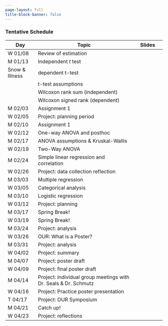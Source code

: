 ```yaml
---
page-layout: full
title-block-banner: false
---
```


<!-- {{< fa display >}} {{< fa paperclip >}} -->
<!--  -->


### Tentative Schedule 

| Day | Topic | Slides | 
|----|-------------|:--:|
| W 01/08 | Review of estimation | <a href="files/lectures/W01-L1-review-of-estimation.html"><i class="fa fa-display fa-s" style="color: #8DC8E8;"></i></a> <a href="https://github.com/samanthaseals/STA4173Sp25MW/blob/main/files/lectures/W01-L1-review-of-estimation.qmd"><i class="fa fa-paperclip" style="color: #8DC8E8;"></i></a> | 
| M 01/13 | Independent *t* test | <a href="files/lectures/W02-L1-two-sample-t.html"><i class="fa fa-display fa-s" style="color: #8DC8E8;"></i></a> <a href="https://github.com/samanthaseals/STA4173Sp25MW/blob/main/files/lectures/W02-L1-two-sample-t.qmd"><i class="fa fa-paperclip" style="color: #8DC8E8;"></i></a> |
| Snow & Illness | dependent t-test | <a href="files/lectures/W04-L1-dependent-t.html"><i class="fa fa-display fa-s" style="color: #8DC8E8;"></i></a> <a href="https://github.com/samanthaseals/STA4173Sp25MW/blob/main/files/lectures/W04-L1-dependent-t.qmd"><i class="fa fa-paperclip" style="color: #8DC8E8;"></i></a> |
| | t-test assumptions | <a href="files/lectures/W04-L2-assumptions.html"><i class="fa fa-display fa-s" style="color: #8DC8E8;"></i></a> <a href="https://github.com/samanthaseals/STA4173Sp25MW/blob/main/files/lectures/W04-L2-assumptions.qmd"><i class="fa fa-paperclip" style="color: #8DC8E8;"></i></a> |
| | Wilcoxon rank sum (independent) | <a href="files/lectures/W04-L3-Wilcoxon-rank-sum.html"><i class="fa fa-display fa-s" style="color: #8DC8E8;"></i></a> <a href="https://github.com/samanthaseals/STA4173Sp25MW/blob/main/files/lectures/W04-L3-Wilcoxon-rank-sum.qmd"><i class="fa fa-paperclip" style="color: #8DC8E8;"></i></a> |
| | Wilcoxon signed rank (dependent) | <a href="files/lectures/W04-L4-Wilcoxon-signed-rank.html"><i class="fa fa-display fa-s" style="color: #8DC8E8;"></i></a> <a href="https://github.com/samanthaseals/STA4173Sp25MW/blob/main/files/lectures/W04-L4-Wilcoxon-signed-rank.qmd"><i class="fa fa-paperclip" style="color: #8DC8E8;"></i></a> |
| M 02/03 | Assignment 1 | | 
| W 02/05 | Project: planning period | | 
| M 02/10 | Assignment 1 | | 
| W 02/12 | One-way ANOVA and posthoc | <a href="files/lectures/W06-L1-one-way-ANOVA-posthoc.html"><i class="fa fa-display fa-s" style="color: #8DC8E8;"></i></a> <a href="https://github.com/samanthaseals/STA4173Sp25MW/blob/main/files/lectures/W06-L1-one-way-ANOVA-posthoc.qmd"><i class="fa fa-paperclip" style="color: #8DC8E8;"></i></a> |
| M 02/17 | ANOVA assumptions & Kruskal-Wallis | <a href="files/lectures/W07-L1-ANOVA-assumptions-Kruskal-Wallis.html"><i class="fa fa-display fa-s" style="color: #8DC8E8;"></i></a> <a href="https://github.com/samanthaseals/STA4173Sp25MW/blob/main/files/lectures/W07-L1-ANOVA-assumptions-Kruskal-Wallis.qmd"><i class="fa fa-paperclip" style="color: #8DC8E8;"></i></a>
| W 02/19 | Two-Way ANOVA | <a href="files/lectures/W07-L2-two-way-ANOVA.html"><i class="fa fa-display fa-s" style="color: #8DC8E8;"></i></a> <a href="https://github.com/samanthaseals/STA4173Sp25MW/blob/main/files/lectures/W07-L2-two-way-ANOVA.qmd"><i class="fa fa-paperclip" style="color: #8DC8E8;"></i></a>
| M 02/24 | Simple linear regression and correlation | <a href="files/lectures/W08-L1-simple-linear-regression.html"><i class="fa fa-display fa-s" style="color: #8DC8E8;"></i></a> <a href="https://github.com/samanthaseals/STA4173Sp25MW/blob/main/files/lectures/W08-L1-simple-linear-regression.qmd"><i class="fa fa-paperclip" style="color: #8DC8E8;"></i></a> 
| W 02/26 | Project: data collection reflection | | 
| M 03/03 | Multiple regression | <a href="files/lectures/W09-L1-multiple-regression.html"><i class="fa fa-display fa-s" style="color: #8DC8E8;"></i></a> <a href="https://github.com/samanthaseals/STA4173Sp25MW/blob/main/files/lectures/W09-L1-multiple-regression.qmd"><i class="fa fa-paperclip" style="color: #8DC8E8;"></i></a> 
| W 03/05 | Categorical analysis | | 
| M 03/10 | Logistic regression | | 
| W 03/12 | Project: planning | | 
| M 03/17 | Spring Break! | | 
| W 03/19 | Spring Break! | | 
| M 03/24 | Project: analysis | | 
| W 03/26 | OUR: What is a Poster? | | 
| M 03/31 | Project: analysis | | 
| W 04/02 | Project: summary | | 
| M 04/07 | Project: poster draft | | 
| W 04/09 | Project: final poster draft | | 
| M 04/14 | Project: individual group meetings with Dr. Seals & Dr. Schmutz | | 
| W 04/16 | Project: Practice poster presentation ||
| T 04/17 | Project: OUR Symposium | | | 
| M 04/21 | Catch up! | | 
| W 04/23 | Project: reflections | | 
